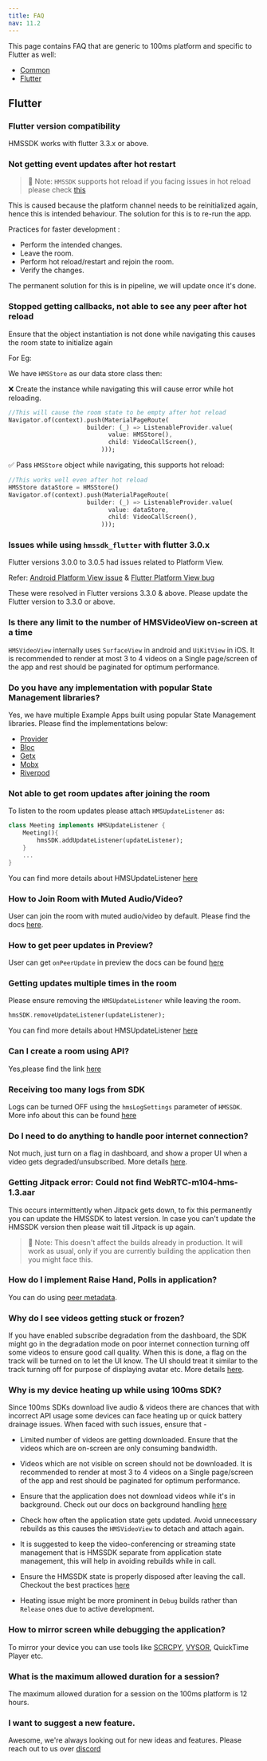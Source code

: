 ```yaml
---
title: FAQ
nav: 11.2
---
```



This page contains FAQ that are generic to 100ms platform and specific to Flutter as well:

-   [Common](#general)
-   [Flutter](#flutter)

<Faq />

## Flutter

### Flutter version compatibility

HMSSDK works with flutter 3.3.x or above.

### Not getting event updates after hot restart

> 🔑 Note: `HMSSDK` supports hot reload if you facing issues in hot reload please check [this](#stopped-getting-callbacks-not-able-to-see-any-peer-after-hot-reload)

This is caused because the platform channel needs to be reinitialized again, hence this is intended behaviour.
The solution for this is to re-run the app.

Practices for faster development :

-   Perform the intended changes.
-   Leave the room.
-   Perform hot reload/restart and rejoin the room.
-   Verify the changes.

The permanent solution for this is in pipeline, we will update once it's done.

### Stopped getting callbacks, not able to see any peer after hot reload

Ensure that the object instantiation is not done while navigating this causes the room state to initialize again

For Eg:

We have `HMSStore` as our data store class then:

❌ Create the instance while navigating this will cause error while hot reloading.

```dart
//This will cause the room state to be empty after hot reload
Navigator.of(context).push(MaterialPageRoute(
                      builder: (_) => ListenableProvider.value(
                            value: HMSStore(),
                            child: VideoCallScreen(),
                          )));
```

✅ Pass `HMSStore` object while navigating, this supports hot reload:

```dart
//This works well even after hot reload
HMSStore dataStore = HMSStore()
Navigator.of(context).push(MaterialPageRoute(
                      builder: (_) => ListenableProvider.value(
                            value: dataStore,
                            child: VideoCallScreen(),
                          )));
```

### Issues while using `hmssdk_flutter` with flutter 3.0.x

Flutter versions 3.0.0 to 3.0.5 had issues related to Platform View.

Refer: [Android Platform View issue](https://github.com/flutter/flutter/issues/107313) & [Flutter Platform View bug](https://github.com/flutter/flutter/issues/103630)

These were resolved in Flutter versions 3.3.0 & above. Please update the Flutter version to 3.3.0 or above.

### Is there any limit to the number of HMSVideoView on-screen at a time

`HMSVideoView` internally uses `SurfaceView` in android and `UiKitView` in iOS. It is recommended to render at most 3 to 4 videos on a Single page/screen of the app and rest should be paginated for optimum performance.

### Do you have any implementation with popular State Management libraries?

Yes, we have multiple Example Apps built using popular State Management libraries.
Please find the implementations below:

-   [Provider](https://github.com/100mslive/100ms-flutter/tree/main/example)
-   [Bloc](https://github.com/100mslive/100ms-flutter/tree/main/sample%20apps/bloc)
-   [Getx](https://github.com/100mslive/100ms-flutter/tree/main/sample%20apps/getx)
-   [Mobx](https://github.com/100mslive/100ms-flutter/tree/main/sample%20apps/mobx)
-   [Riverpod](https://github.com/100mslive/100ms-flutter/tree/main/sample%20apps/riverpod)

### Not able to get room updates after joining the room

To listen to the room updates please attach `HMSUpdateListener` as:

```dart
class Meeting implements HMSUpdateListener {
    Meeting(){
        hmsSDK.addUpdateListener(updateListener);
    }
    ...
}
```

You can find more details about HMSUpdateListener [here](/flutter/v2/how--to-guides/listen-to-room-updates/update-listeners)

### How to Join Room with Muted Audio/Video?

User can join the room with muted audio/video by default. Please find the docs [here](/flutter/v2/features/join#join-with-muted-audio-video).

### How to get peer updates in Preview?

User can get `onPeerUpdate` in preview the docs can be found [here](/flutter/v2/how--to-guides/set-up-video-conferencing/preview#get-on-peer-update-and-room-state-in-preview)

### Getting updates multiple times in the room

Please ensure removing the `HMSUpdateListener` while leaving the room.

```dart
hmsSDK.removeUpdateListener(updateListener);
```

You can find more details about HMSUpdateListener [here](/flutter/v2/how--to-guides/listen-to-room-updates/update-listeners)

### Can I create a room using API?

Yes,please find the link [here](/server-side/v2/Rooms/create-via-api)

### Receiving too many logs from SDK

Logs can be turned OFF using the `hmsLogSettings` parameter of `HMSSDK`. More info about this can be found [here](/flutter/v2/how--to-guides/debugging/error-handling#setting-log-levels-in-sdk)

### Do I need to do anything to handle poor internet connection?

Not much, just turn on a flag in dashboard, and show a proper UI when a video gets degraded/unsubscribed. More details [here](/flutter/v2/how--to-guides/set-up-video-conferencing/render-video/auto-video-degrade-restore).

### Getting Jitpack error: Could not find WebRTC-m104-hms-1.3.aar

This occurs intermittently when Jitpack gets down, to fix this permanently you can update the HMSSDK to latest version. In case you can't update
the HMSSDK version then please wait till Jitpack is up again.

> 🔑 Note: This doesn't affect the builds already in production. It will work as usual, only if you are currently building the application
> then you might face this.

### How do I implement Raise Hand, Polls in application?

You can do using [peer metadata](/flutter/v2/how--to-guides/interact-with-room/peer/peer-metadata-update#use-cases).

### Why do I see videos getting stuck or frozen?

If you have enabled subscribe degradation from the dashboard, the SDK might go in the degradation mode on poor internet connection turning off some videos to ensure good call quality. When this is done, a flag on the track will be turned on to let the UI know. The UI should treat it similar to the track turning off for purpose of displaying avatar etc. More details [here](/flutter/v2/how--to-guides/set-up-video-conferencing/render-video/auto-video-degrade-restore).

### Why is my device heating up while using 100ms SDK?

Since 100ms SDKs download live audio & videos there are chances that with incorrect API usage some devices can face heating up or quick battery drainage issues.
When faced with such issues, ensure that -

-   Limited number of videos are getting downloaded. Ensure that the videos which are on-screen are only consuming bandwidth.

-   Videos which are not visible on screen should not be downloaded. It is recommended to render at most 3 to 4 videos on a Single page/screen of the app and rest should be paginated for optimum performance.

-   Ensure that the application does not download videos while it's in background. Check out our docs on background handling [here](/flutter/v2/how--to-guides/set-up-video-conferencing/background-handling)

-   Check how often the application state gets updated. Avoid unnecessary rebuilds as this causes the `HMSVideoView` to detach and attach again.

-   It is suggested to keep the video-conferencing or streaming state management that is HMSSDK separate from application state management, this will help in avoiding rebuilds while in call.

-   Ensure the HMSSDK state is properly disposed after leaving the call. Checkout the best practices [here](/flutter/v2/how--to-guides/set-up-video-conferencing/leave)

-   Heating issue might be more prominent in `Debug` builds rather than `Release` ones due to active development.

### How to mirror screen while debugging the application?

To mirror your device you can use tools like [SCRCPY](https://github.com/Genymobile/scrcpy#get-the-app), [VYSOR](https://www.vysor.io/download/), QuickTime Player etc.

### What is the maximum allowed duration for a session?

The maximum allowed duration for a session on the 100ms platform is 12 hours.

### I want to suggest a new feature.

Awesome, we're always looking out for new ideas and features. Please reach out to us over [discord](https://100ms.live/discord)
